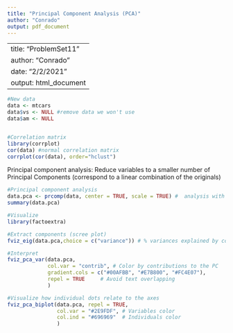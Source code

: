 ```yaml
---
title: "Principal Component Analysis (PCA)"
author: "Conrado"
output: pdf_document
---
```

---
title: "ProblemSet11"
author: "Conrado"
date: "2/2/2021"
output: html_document
---

```r
#New data
data <- mtcars 
data$vs <- NULL #remove data we won't use
data$am <- NULL


#Correlation matrix
library(corrplot)
cor(data) #normal correlation matrix
corrplot(cor(data), order="hclust") 
```


Principal component analysis:
Reduce variables to a smaller number of Principal Components (correspond to a linear combination of the originals)
```r
#Principal component analysis
data.pca <- prcomp(data, center = TRUE, scale = TRUE) #  analysis with z-scores
summary(data.pca)
```


```r
#Visualize
library(factoextra)

#Extract components (scree plot)
fviz_eig(data.pca,choice = c("variance")) # % variances explained by component

#Interpret
fviz_pca_var(data.pca,
             col.var = "contrib", # Color by contributions to the PC
             gradient.cols = c("#00AFBB", "#E7B800", "#FC4E07"),
             repel = TRUE     # Avoid text overlapping
             )

#Visualize how individual dots relate to the axes
fviz_pca_biplot(data.pca, repel = TRUE,
                col.var = "#2E9FDF", # Variables color
                col.ind = "#696969"  # Individuals color
                )

```


